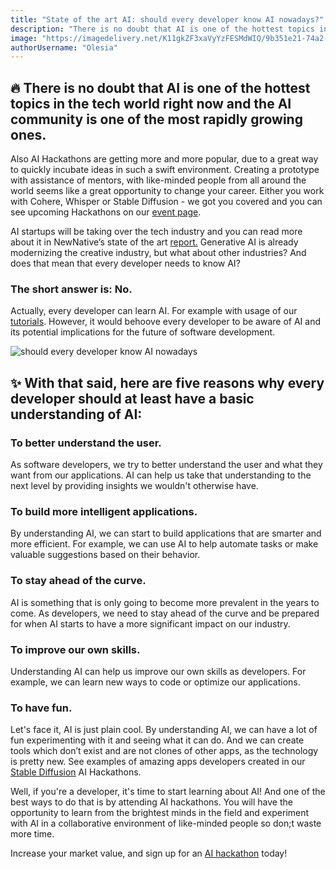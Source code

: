 ```yaml
---
title: "State of the art AI: should every developer know AI nowadays?"
description: "There is no doubt that AI is one of the hottest topics in the tech world and the AI community is one of the most rapidly growing ones. Also, AI Hackathons are getting more popular, due to a great way to quickly incubate ideas in such a swift environment."
image: "https://imagedelivery.net/K11gkZF3xaVyYzFESMdWIQ/9b351e21-74a2-4fd5-5961-c0cca742e000/full"
authorUsername: "Olesia"
---
```


## 🔥 There is no doubt that AI is one of the hottest topics in the tech world right now and the AI community is one of the most rapidly growing ones. 

Also AI Hackathons are getting more and more popular, due to a great way to quickly incubate ideas in such a swift environment. Creating a prototype with assistance of mentors, with like-minded people from all around the world seems like a great opportunity to change your career. Either you work with Cohere, Whisper or Stable Diffusion - we got you covered and you can see upcoming Hackathons on our [event page](https://lablab.ai/event). 

AI startups will be taking over the tech industry and you can read more about it in NewNative’s state of the art [report.](https://newnative.ai/news/the-ai-economy-and-future-of-ai-natives) Generative AI is already modernizing the creative industry, but what about other industries? And does that mean that every developer needs to know AI?

### The short answer is: No.

Actually, every developer can learn AI. For example with usage of our[ tutorials](https://lablab.ai/t). However, it would behoove every developer to be aware of AI and its potential implications for the future of software development. 

![should every developer know AI nowadays](https://imagedelivery.net/K11gkZF3xaVyYzFESMdWIQ/c58c8857-8f2e-4b46-3010-4a74748c4a00/full)

## ✨ With that said, here are five reasons why every developer should at least have a basic understanding of AI: 

### To better understand the user.
As software developers, we try to better understand the user and what they want from our applications. AI can help us take that understanding to the next level by providing insights we wouldn't otherwise have.

### To build more intelligent applications. 
By understanding AI, we can start to build applications that are smarter and more efficient. For example, we can use AI to help automate tasks or make valuable suggestions based on their behavior. 

### To stay ahead of the curve. 
AI is something that is only going to become more prevalent in the years to come. As developers, we need to stay ahead of the curve and be prepared for when AI starts to have a more significant impact on our industry. 

### To improve our own skills.
Understanding AI can help us improve our own skills as developers. For example, we can learn new ways to code or optimize our applications. 

### To have fun.
Let's face it, AI is just plain cool. By understanding AI, we can have a lot of fun experimenting with it and seeing what it can do. And we can create tools which don’t exist and are not clones of other apps, as the technology is pretty new. See examples of amazing apps developers created in our [Stable Diffusion](https://lablab.ai/blog/stable-diffusion-hackathon-winner-announcement) AI Hackathons. 

Well, if you're a developer, it's time to start learning about AI! And one of the best ways to do that is by attending AI hackathons. You will have the opportunity to learn from the brightest minds in the field and experiment with AI in a collaborative environment of like-minded people so don;t waste more time.

Increase your market value, and sign up for an [AI hackathon](https://lablab.ai/event) today!
